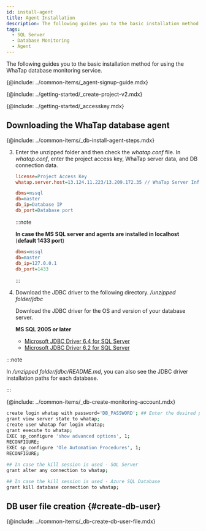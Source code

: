 ```yaml
---
id: install-agent
title: Agent Installation
description: The following guides you to the basic installation method for using the WhaTap database monitoring service.
tags:
  - SQL Server
  - Database Monitoring
  - Agent
---
```



The following guides you to the basic installation method for using the WhaTap database monitoring service.

{@include: ../common-items/_agent-signup-guide.mdx}  

<Youtube ko='RhU3f3d7k1A' en='wQbXDKNdDfA' ja='wQbXDKNdDfA' />

{@include: ../getting-started/_create-project-v2.mdx} 

{@include: ../getting-started/_accesskey.mdx} 

## Downloading the WhaTap database agent

{@include: ../common-items/_db-install-agent-steps.mdx}

3.  Enter the unzipped folder and then check the _whatap.conf_ file. In _whatap.conf_, enter the project access key, WhaTap server data, and DB connection data.

    ```ini title='whatap.conf'
    license=Project Access Key
    whatap.server.host=13.124.11.223/13.209.172.35 // WhaTap Server Info

    dbms=mssql
    db=master
    db_ip=Database IP
    db_port=Database port 
    ```

    :::note

    **In case the MS SQL server and agents are installed in localhost** (**default 1433 port**)

    ```ini title='whatap.conf'
    dbms=mssql
    db=master
    db_ip=127.0.0.1
    db_port=1433
    ```

    :::

4.  Download the JDBC driver to the following directory. _/unzipped folder/jdbc_

    Download the JDBC driver for the OS and version of your database server.

    **MS SQL 2005 or later**

    -   [Microsoft JDBC Driver 6.4 for SQL Server](https://www.microsoft.com/en-us/download/details.aspx?id=56615)
    -   [Microsoft JDBC Driver 6.2 for SQL Server](https://www.microsoft.com/en-us/download/details.aspx?id=55539)

:::note

In _/unzipped folder/jdbc/README.md_, you can also see the JDBC driver installation paths for each database.

:::

{@include: ../common-items/_db-create-monitoring-account.mdx}

```bash showLineNumbers
create login whatap with password='DB_PASSWORD'; ## Enter the desired password.
grant view server state to whatap;
create user whatap for login whatap;
grant execute to whatap;
EXEC sp_configure 'show advanced options', 1;
RECONFIGURE;
EXEC sp_configure 'Ole Automation Procedures', 1;
RECONFIGURE;
 
## In case the kill session is used - SQL Server
grant alter any connection to whatap;

## In case the kill session is used - Azure SQL Database
grant kill database connection to whatap;
```

## DB user file creation {#create-db-user}

{@include: ../common-items/_db-create-db-user-file.mdx}
